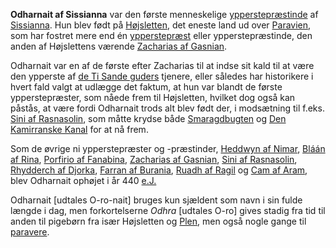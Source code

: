 {{title:Odharnait af Sissianna}}
{{author:Laura Holmegaard}}
{{timestamp:2009-10-08T12:38:51Z}}
{{copyright:Odharnait af Sissianna}}
'''Odharnait af Sissianna''' var den første menneskelige [[ypperstepræstinde]] af [[Sissianna]]. Hun blev født på [[Højsletten]], det eneste land ud over [[Paravien]], som har fostret mere end én [[ypperstepræst]] eller ypperstepræstinde, den anden af Højslettens værende [[Zacharias af Gasnian]].

Odharnait var en af de første efter Zacharias til at indse sit kald til at være den ypperste af [[guderne|de Ti Sande guders]] tjenere, eller således har historikere i hvert fald valgt at udlægge det faktum, at hun var blandt de første ypperstepræster, som nåede frem til Højsletten, hvilket dog også kan påstås, at være fordi Odharnait trods alt blev født der, i modsætning til f.eks. [[Sini af Rasnasolin]], som måtte krydse både [[Smaragdbugten]] og [[Den Kamirranske Kanal]] for at nå frem.

Som de øvrige ni ypperstepræster og -præstinder, [[Heddwyn af Nimar]], [[Bláán af Rina]], [[Porfirio af Fanabina]], [[Zacharias af Gasnian]], [[Sini af Rasnasolin]], [[Rhydderch af Djorka]], [[Farran af Burania]], [[Ruadh af Ragil]] og [[Cam af Aram]], blev Odharnait ophøjet i år 440 [[e.J.]]

Odharnait [udtales O-ro-nait] bruges kun sjældent som navn i sin fulde længde i dag, men forkortelserne ''Odhra'' [udtales O-ro] gives stadig fra tid til anden til pigebørn fra især Højsletten og [[Plen]], men også nogle gange til [[paraver|paravere]].